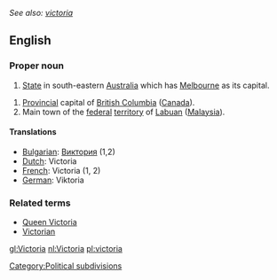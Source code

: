 ''See also: [[victoria]]''
==English==

===Proper noun===

#[[State]] in south-eastern [[Australia]] which has [[Melbourne]] as its capital.
[[Category:Political subdivisions]]
#[[Provincial]] capital of [[British Columbia]] ([[Canada]]).
#Main town of the [[federal]] [[territory]] of [[Labuan]] ([[Malaysia]]).

====Translations====

*[[Bulgarian]]: [[Виктория]] (1,2)
*[[Dutch]]: Victoria
*[[French]]: Victoria (1, 2)
*[[German]]: Viktoria

===Related terms===
*[[Queen Victoria]]
*[[Victorian]]

[[gl:Victoria]]
[[nl:Victoria]]
[[pl:victoria]]